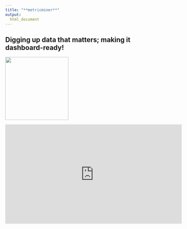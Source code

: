```yaml
---
title: "**metricminer**"
output:
  html_document
---
```


## Digging up data that matters; making it dashboard-ready!

<img src = "resources/images/metricminer-gnome.png" width = 200>


<iframe width="560" height="315" src="https://www.youtube.com/embed/YkYnni-WuaQ?si=dcx_EM-GrtnKUxmb" title="YouTube video player" frameborder="0" allow="accelerometer; autoplay; clipboard-write; encrypted-media; gyroscope; picture-in-picture; web-share" allowfullscreen></iframe>
